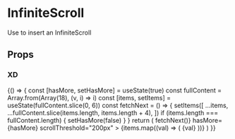 
<Meta title="components/InfiniteScroll" component={InfiniteScroll} />

# InfiniteScroll

Use to insert an InfiniteScroll

## Props

<Props of={InfiniteScroll} />

### XD

<Preview>
  <Story name="Infinite Scroll" decorators={[withA11y]}>
    {() => {
      const [hasMore, setHasMore] = useState(true)
      const fullContent = Array.from(Array(18), (v, i) => i)
      const [items, setItems] = useState(fullContent.slice(0, 6))
      const fetchNext = () => {
        setItems([
          ...items,
          ...fullContent.slice(items.length, items.length + 4),
        ])
        if (items.length === fullContent.length) {
          setHasMore(false)
        }
      }
      return (
        <InfiniteScroll
          dataLength={items.length}
          nextHandler={() => fetchNext()}
          hasMore={hasMore}
          scrollThreshold="200px"
        >
          <Grid columns={2}>
            {items.map((val) => (
              <Box
                __css={{
                  textAlign: 'center',
                  py: 'xlarge',
                  bg: '#ffe8a3',
                  m: 'small',
                  borderRadius: '10px',
                  fontSize: '70px',
                }}
              >
                {val}
              </Box>
            ))}
          </Grid>
        </InfiniteScroll>
      )
    }}
  </Story>
</Preview>
